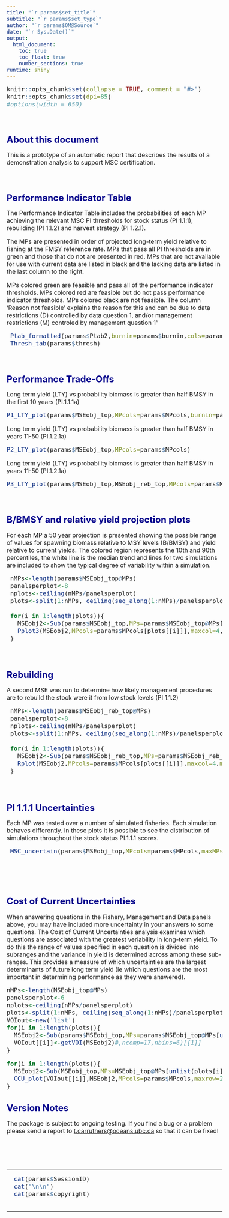 ```yaml
---
title: "`r params$set_title`"
subtitle: "`r params$set_type`"
author: "`r params$OM@Source`"
date: "`r Sys.Date()`"
output: 
  html_document:
    toc: true
    toc_float: true
    number_sections: true    
runtime: shiny   
---
```



<style type="text/css">

body{ /* Normal  */
   font-size: 16px;
}
td {  /* Table  */
   font-size: 16px;
}
title { /* title */
 font-size: 26px;
}
h1 { /* Header 1 */
 font-size: 24px;
 color: DarkBlue;
}
h2 { /* Header 2 */
 font-size: 21px;
 color: DarkBlue;
}
h3 { /* Header 3 */
 font-size: 19px;
 color: DarkBlue;
}
code.r{ /* Code block */
  font-size: 16px;
}
pre { /* Code block */
  font-size: 16px
}
</style>




```r
knitr::opts_chunk$set(collapse = TRUE, comment = "#>")
knitr::opts_chunk$set(dpi=85)
#options(width = 650)
```

<br>


# About this document

This is a prototype of an automatic report that describes the results of a demonstration analysis to support MSC certification. 

<br>

# Performance Indicator Table

The Performance Indicator Table includes the probabilities of each MP achieving the relevant MSC PI thresholds for stock status (PI 1.1.1), rebuilding (PI 1.1.2) and harvest strategy (PI 1.2.1).  

The MPs are presented in order of projected long-term yield relative to fishing at the FMSY reference rate.  MPs that pass all PI thresholds are in green and those that do not are presented in red.  MPs that are not available for use with current data are listed in black and the lacking data are listed in the last column to the right.

MPs colored green are feasible and pass all of the performance indicator thresholds. MPs colored red are feasible but do not pass performance indicator thresholds. MPs colored black are not feasible. The column 'Reason not feasible'  explains the reason for this and can be due to data restrictions (D) controlled by data question 1, and/or management restrictions (M) controled by management question 1" 

```r

 Ptab_formatted(params$Ptab2,burnin=params$burnin,cols=params$MPcols,thresh=params$thresh)
 Thresh_tab(params$thresh)

```

<br>


# Performance Trade-Offs 

Long term yield (LTY) vs probability biomass is greater than half BMSY in the first 10 years (PI.1.1.1a)

```r
P1_LTY_plot(params$MSEobj_top,MPcols=params$MPcols,burnin=params$burnin)

```

Long term yield (LTY) vs probability biomass is greater than half BMSY in years 11-50 (PI.1.2.1a)

```r
P2_LTY_plot(params$MSEobj_top,MPcols=params$MPcols)

```

Long term yield (LTY) vs probability biomass is greater than half BMSY in years 11-50 (PI.1.2.1a)

```r
P3_LTY_plot(params$MSEobj_top,MSEobj_reb_top,MPcols=params$MPcols)

```

<br>


# B/BMSY and relative yield projection plots

For each MP a 50 year projection is presented showing the possible range of values for spawning biomass relative to MSY levels (B/BMSY) and yield relative to current yields. The colored region represents the 10th and 90th percentiles, the white line is the median trend and lines for two simulations are included to show the typical degree of variability within a simulation. 


```r
 
 nMPs<-length(params$MSEobj_top@MPs)
 panelsperplot<-8
 nplots<-ceiling(nMPs/panelsperplot)
 plots<-split(1:nMPs, ceiling(seq_along(1:nMPs)/panelsperplot))
 
 for(i in 1:length(plots)){
   MSEobj2<-Sub(params$MSEobj_top,MPs=params$MSEobj_top@MPs[unlist(plots[i])])
   Pplot3(MSEobj2,MPcols=params$MPcols[plots[[i]]],maxcol=4,maxrow=4)
 }

 

```

# Rebuilding 

A second MSE was run to determine how likely management procedures are to rebuild the stock were it from low stock levels (PI 1.1.2)


```r
 
 nMPs<-length(params$MSEobj_reb_top@MPs)
 panelsperplot<-8
 nplots<-ceiling(nMPs/panelsperplot)
 plots<-split(1:nMPs, ceiling(seq_along(1:nMPs)/panelsperplot))
 
 for(i in 1:length(plots)){
   MSEobj2<-Sub(params$MSEobj_reb_top,MPs=params$MSEobj_reb_top@MPs[unlist(plots[i])])
   Rplot(MSEobj2,MPcols=params$MPcols[plots[[i]]],maxcol=4,maxrow=4)
 }

 

```


# PI 1.1.1 Uncertainties 

Each MP was tested over a number of simulated fisheries. Each simulation behaves differently. In these plots it is possible to see the distribution of simulations throughout the stock status PI.1.1.1 scores. 


```r
 
 MSC_uncertain(params$MSEobj_top,MPcols=params$MPcols,maxMPs=params$MSEobj_top@nMPs, LTL=F,inc_thresh = F,burnin=params$burnin)

 

```


<br>

# Cost of Current Uncertainties

When answering questions in the Fishery, Management and Data panels above, you may have included more uncertainty in your answers to some questions. The Cost of Current Uncertainties analysis examines which questions are associated with the greatest veriability in long-term yield. To do this the range of values specified in each question is divided into subranges and the variance in yield is determined across among these sub-ranges. This provides a measure of which uncertainties are the largest determinants of future long term yield (ie which questions are the most important in determining performance as they were answered). 


```r
nMPs<-length(MSEobj_top@MPs)
panelsperplot<-6
nplots<-ceiling(nMPs/panelsperplot)
plots<-split(1:nMPs, ceiling(seq_along(1:nMPs)/panelsperplot))
VOIout<-new('list')
for(i in 1:length(plots)){
  MSEobj2<-Sub(params$MSEobj_top,MPs=params$MSEobj_top@MPs[unlist(plots[i])])
  VOIout[[i]]<-getVOI(MSEobj2)#,ncomp=17,nbins=6)[[1]]
}

```



```r


for(i in 1:length(plots)){
  MSEobj2<-Sub(MSEobj_top,MPs=MSEobj_top@MPs[unlist(plots[i])])
  CCU_plot(VOIout[[i]],MSEobj2,MPcols=params$MPcols,maxrow=2)
}

```



# Version Notes

The package is subject to ongoing testing. If you find a bug or a problem please send a report to <t.carruthers@oceans.ubc.ca> so that it can be fixed!  

<br clear="both"/>
<br clear="both"/>
<br clear="both"/>

<hr />
```r

  
  cat(params$SessionID)
  cat("\n\n")
  cat(params$copyright)
 

```
<hr />
